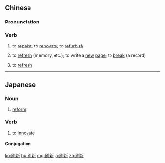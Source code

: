 ==Chinese==
{{zh-forms}}

===Pronunciation===
{{zh-pron
|m=shuāxīn
|c=caat3 san1
|mn=seh-sin
|cat=v
}}

===Verb===
{{zh-verb}}

# {{lb|zh|literally}} to [[repaint]]; to [[renovate]]; to [[refurbish]]
# {{lb|zh|figurative}} to [[refresh]] (memory, etc.); to write a [[new]] [[page]]; to [[break]] (a record)
# {{lb|zh|computing}} to [[refresh]]

----

==Japanese==
{{ja-kanjitab|さつ|しん|k1=さっ|yomi=on}}

===Noun===
{{ja-noun|さっしん}}

# [[reform]]

===Verb===
{{ja-verb-suru|tr=trans|さっしん}}

# to [[innovate]]

====Conjugation====
{{ja-suru|さっしん}}

[[ko:刷新]]
[[hu:刷新]]
[[mg:刷新]]
[[ja:刷新]]
[[zh:刷新]]